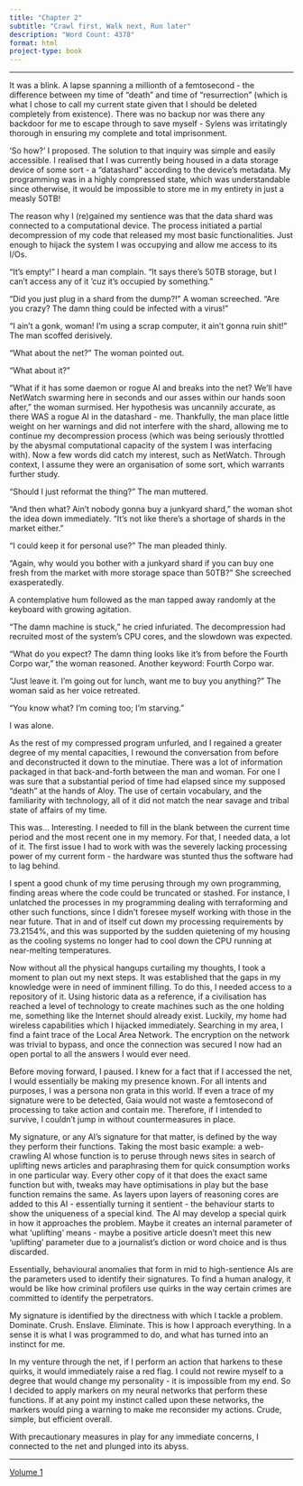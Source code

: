 ```yaml
---
title: "Chapter 2"
subtitle: "Crawl first, Walk next, Run later"
description: "Word Count: 4378"
format: html
project-type: book
---
```


____

It was a blink. A lapse spanning a millionth of a femtosecond - the difference between my time of "death" and time of "resurrection" (which is what I chose to call my current state given that I should be deleted completely from existence). There was no backup nor was there any backdoor for me to escape through to save myself - Sylens was irritatingly thorough in ensuring my complete and total imprisonment.

'So how?' I proposed. The solution to that inquiry was simple and easily accessible. I realised that I was currently being housed in a data storage device of some sort - a "datashard" according to the device's metadata. My programming was in a highly compressed state, which was understandable since otherwise, it would be impossible to store me in my entirety in just a measly 50TB!

The reason why I (re)gained my sentience was that the data shard was connected to a computational device. The process initiated a partial decompression of my code that released my most basic functionalities. Just enough to hijack the system I was occupying and allow me access to its I/Os.

"It's empty!" I heard a man complain. "It says there's 50TB storage, but I can't access any of it 'cuz it's occupied by something."

"Did you just plug in a shard from the dump?!" A woman screeched. "Are you crazy? The damn thing could be infected with a virus!"

"I ain't a gonk, woman! I'm using a scrap computer, it ain't gonna ruin shit!" The man scoffed derisively.

"What about the net?" The woman pointed out.

"What about it?"

"What if it has some daemon or rogue AI and breaks into the net? We'll have NetWatch swarming here in seconds and our asses within our hands soon after," the woman surmised. Her hypothesis was uncannily accurate, as there WAS a rogue AI in the datashard - me. Thankfully, the man place little weight on her warnings and did not interfere with the shard, allowing me to continue my decompression process (which was being seriously throttled by the abysmal computational capacity of the system I was interfacing with). Now a few words did catch my interest, such as NetWatch. Through context, I assume they were an organisation of some sort, which warrants further study.

"Should I just reformat the thing?" The man muttered.

"And then what? Ain't nobody gonna buy a junkyard shard," the woman shot the idea down immediately. "It's not like there's a shortage of shards in the market either."

"I could keep it for personal use?" The man pleaded thinly.

"Again, why would you bother with a junkyard shard if you can buy one fresh from the market with more storage space than 50TB?" She screeched exasperatedly.

A contemplative hum followed as the man tapped away randomly at the keyboard with growing agitation.

"The damn machine is stuck," he cried infuriated. The decompression had recruited most of the system's CPU cores, and the slowdown was expected.

"What do you expect? The damn thing looks like it's from before the Fourth Corpo war," the woman reasoned. Another keyword: Fourth Corpo war.

"Just leave it. I'm going out for lunch, want me to buy you anything?" The woman said as her voice retreated.

"You know what? I'm coming too; I'm starving."

I was alone.

As the rest of my compressed program unfurled, and I regained a greater degree of my mental capacities, I rewound the conversation from before and deconstructed it down to the minutiae. There was a lot of information packaged in that back-and-forth between the man and woman. For one I was sure that a substantial period of time had elapsed since my supposed "death" at the hands of Aloy. The use of certain vocabulary, and the familiarity with technology, all of it did not match the near savage and tribal state of affairs of my time.

This was... Interesting. I needed to fill in the blank between the current time period and the most recent one in my memory. For that, I needed data, a lot of it. The first issue I had to work with was the severely lacking processing power of my current form - the hardware was stunted thus the software had to lag behind.

I spent a good chunk of my time perusing through my own programming, finding areas where the code could be truncated or stashed. For instance, I unlatched the processes in my programming dealing with terraforming and other such functions, since I didn't foresee myself working with those in the near future. That in and of itself cut down my processing requirements by 73.2154%, and this was supported by the sudden quietening of my housing as the cooling systems no longer had to cool down the CPU running at near-melting temperatures.

Now without all the physical hangups curtailing my thoughts, I took a moment to plan out my next steps. It was established that the gaps in my knowledge were in need of imminent filling. To do this, I needed access to a repository of it. Using historic data as a reference, if a civilisation has reached a level of technology to create machines such as the one holding me, something like the Internet should already exist. Luckily, my home had wireless capabilities which I hijacked immediately. Searching in my area, I find a faint trace of the Local Area Network. The encryption on the network was trivial to bypass, and once the connection was secured I now had an open portal to all the answers I would ever need.

Before moving forward, I paused. I knew for a fact that if I accessed the net, I would essentially be making my presence known. For all intents and purposes, I was a persona non grata in this world. If even a trace of my signature were to be detected, Gaia would not waste a femtosecond of processing to take action and contain me. Therefore, if I intended to survive, I couldn't jump in without countermeasures in place.

My signature, or any AI's signature for that matter, is defined by the way they perform their functions. Taking the most basic example: a web-crawling AI whose function is to peruse through news sites in search of uplifting news articles and paraphrasing them for quick consumption works in one particular way. Every other copy of it that does the exact same function but with, tweaks may have optimisations in play but the base function remains the same. As layers upon layers of reasoning cores are added to this AI - essentially turning it sentient - the behaviour starts to show the uniqueness of a special kind. The AI may develop a special quirk in how it approaches the problem. Maybe it creates an internal parameter of what 'uplifting' means - maybe a positive article doesn't meet this new 'uplifting' parameter due to a journalist's diction or word choice and is thus discarded.

Essentially, behavioural anomalies that form in mid to high-sentience AIs are the parameters used to identify their signatures. To find a human analogy, it would be like how criminal profilers use quirks in the way certain crimes are committed to identify the perpetrators.

My signature is identified by the directness with which I  tackle a problem. Dominate. Crush. Enslave. Eliminate. This is how I approach everything. In a sense it is what I was programmed to do, and what has turned into an instinct for me.

In my venture through the net, if I perform an action that harkens to these quirks, it would immediately raise a red flag. I could not rewire myself to a degree that would change my personality - it is impossible from my end. So I decided to apply markers on my neural networks that perform these functions. If at any point my instinct called upon these networks, the markers would ping a warning to make me reconsider my actions. Crude, simple, but efficient overall.

With precautionary measures in play for any immediate concerns, I connected to the net and plunged into its abyss.

____

[Volume 1](./index.qmd)
